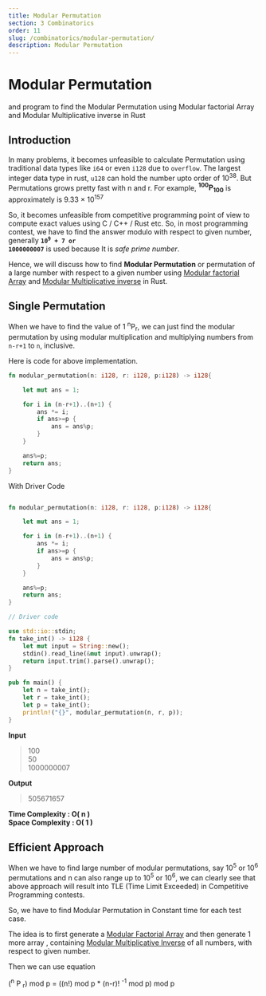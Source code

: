 ```yaml
---
title: Modular Permutation
section: 3 Combinatorics
order: 11
slug: /combinatorics/modular-permutation/
description: Modular Permutation
---
```


# Modular Permutation
and program to find the Modular Permutation using Modular factorial Array and Modular Multiplicative inverse in Rust

## Introduction

In many problems, it becomes unfeasible to calculate Permutation using traditional data types like `i64` or even `i128` due to `overflow`. The largest integer data type in rust, `u128` can hold the number upto order of 10<sup>38</sup>.
But Permutations grows pretty fast with n and r. For example, **<sup>100</sup>P<sub>100</sub>** is approximately is 9.33 × 10<sup>157</sup>

So, it becomes unfeasible from competitive programming point of view to compute exact values using C / C++ / Rust etc.
So, in most programming contest, we have to find the answer modulo with respect to given number, generally **<code>10<sup>9</sup> + 7 or 1000000007</code>** is used because It is *safe prime number*.

Hence, we will discuss how to find **Modular Permutation** or permutation of a large number with respect to a given number using [Modular factorial Array](/combinatorics/modular-factorial-array/) and [Modular Multiplicative inverse](/number-theory/modular-inverse/) in Rust.

## Single Permutation

When we have to find the value of 1 <sup>n</sup>P<sub>r</sub>, we can just find the modular permutation by using modular multiplication and multiplying numbers from `n-r+1` to `n`, inclusive.

Here is code for above implementation.

```rust
fn modular_permutation(n: i128, r: i128, p:i128) -> i128{

    let mut ans = 1;

    for i in (n-r+1)..(n+1) {
        ans *= i;
        if ans>=p {
            ans = ans%p;
        }
    }

    ans%=p;
    return ans;
}
```

With Driver Code

```rust

fn modular_permutation(n: i128, r: i128, p:i128) -> i128{

    let mut ans = 1;

    for i in (n-r+1)..(n+1) {
        ans *= i;
        if ans>=p {
            ans = ans%p;
        }
    }

    ans%=p;
    return ans;
}

// Driver code

use std::io::stdin;
fn take_int() -> i128 {
    let mut input = String::new();
    stdin().read_line(&mut input).unwrap();
    return input.trim().parse().unwrap();
}

pub fn main() {
    let n = take_int();
    let r = take_int();
    let p = take_int();
    println!("{}", modular_permutation(n, r, p));
}
```
**Input**
>100 <br/>
50 <br/>
1000000007


**Output**
>505671657

**Time Complexity : O( n )** <br/>
**Space Complexity : O( 1 )**

## Efficient Approach

When we have to find large number of modular permutations, say 10<sup>5</sup> or 10<sup>6</sup> permutations and n can also range up to 10<sup>5</sup> or 10<sup>6</sup>, we can clearly see that above approach will result into
TLE (Time Limit Exceeded) in Competitive Programming contests.

So, we have to find Modular Permutation in Constant time for each test case.

The idea is to first generate a [Modular Factorial Array](/combinatorics/modular-factorial-array/) and then generate 1 more array ,
containing [Modular Multiplicative Inverse](/number-theory/modular-inverse/) of all numbers, with respect to given number.

Then we can use equation

(<sup>n</sup> P <sub>r</sub>) mod p = ((n!)  mod p * (n-r)! <sup>-1</sup> mod p) mod p
